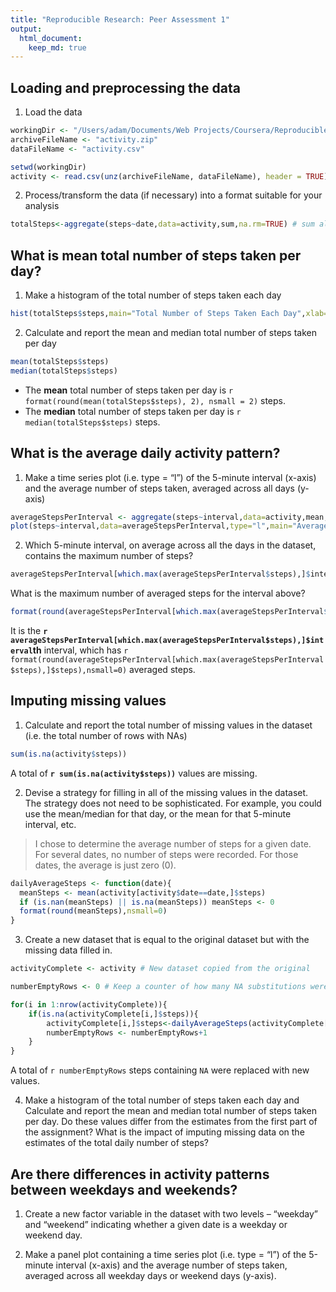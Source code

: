 ```yaml
---
title: "Reproducible Research: Peer Assessment 1"
output: 
  html_document:
    keep_md: true
---
```



## Loading and preprocessing the data

1. Load the data

```r
workingDir <- "/Users/adam/Documents/Web Projects/Coursera/Reproducible Research/RepData_PeerAssessment1"
archiveFileName <- "activity.zip"
dataFileName <- "activity.csv"

setwd(workingDir)
activity <- read.csv(unz(archiveFileName, dataFileName), header = TRUE)
```

2. Process/transform the data (if necessary) into a format suitable for your analysis

```r
totalSteps<-aggregate(steps~date,data=activity,sum,na.rm=TRUE) # sum all steps for each date; return a data frame
```

## What is mean total number of steps taken per day?

1. Make a histogram of the total number of steps taken each day
```r
hist(totalSteps$steps,main="Total Number of Steps Taken Each Day",xlab="Total Steps",ylab="Frequency (Days)")
```

2. Calculate and report the mean and median total number of steps taken per day
```r
mean(totalSteps$steps)
median(totalSteps$steps)
```

* The **mean** total number of steps taken per day is 
    `r format(round(mean(totalSteps$steps), 2), nsmall = 2)` steps.
* The **median** total number of steps taken per day is 
    `r median(totalSteps$steps)` steps.

## What is the average daily activity pattern?

1. Make a time series plot (i.e. type = "l") of the 5-minute interval (x-axis) and the average number of steps taken, averaged across all days (y-axis)

```r
averageStepsPerInterval <- aggregate(steps~interval,data=activity,mean,na.rm=TRUE)
plot(steps~interval,data=averageStepsPerInterval,type="l",main="Average Number of Steps Taken at Each Interval",xlab="Interval (5-minute increments)",ylab="Average Number of Steps")
```

2. Which 5-minute interval, on average across all the days in the dataset, contains the maximum number of steps?
```r
averageStepsPerInterval[which.max(averageStepsPerInterval$steps),]$interval
```

What is the maximum number of averaged steps for the interval above?
```r
format(round(averageStepsPerInterval[which.max(averageStepsPerInterval$steps),]$steps),nsmall=0)
```

It is the **`r averageStepsPerInterval[which.max(averageStepsPerInterval$steps),]$interval`th** interval, which has `r format(round(averageStepsPerInterval[which.max(averageStepsPerInterval$steps),]$steps),nsmall=0)` averaged steps.

## Imputing missing values

1. Calculate and report the total number of missing values in the dataset (i.e. the total number of rows with NAs)
```r
sum(is.na(activity$steps))
```
A total of **`r sum(is.na(activity$steps))`** values are missing.

2. Devise a strategy for filling in all of the missing values in the dataset. The strategy does not need to be sophisticated. For example, you could use the mean/median for that day, or the mean for that 5-minute interval, etc.

> I chose to determine the average number of steps for a given date.
> For several dates, no number of steps were recorded. For those dates, the average is just zero (0).

```r
dailyAverageSteps <- function(date){
  meanSteps <- mean(activity[activity$date==date,]$steps)
  if (is.nan(meanSteps) || is.na(meanSteps)) meanSteps <- 0
  format(round(meanSteps),nsmall=0)
}
```
  
3. Create a new dataset that is equal to the original dataset but with the missing data filled in.

```r
activityComplete <- activity # New dataset copied from the original

numberEmptyRows <- 0 # Keep a counter of how many NA substitutions were done

for(i in 1:nrow(activityComplete)){
    if(is.na(activityComplete[i,]$steps)){
        activityComplete[i,]$steps<-dailyAverageSteps(activityComplete[i,]$date)
        numberEmptyRows <- numberEmptyRows+1
    }
}
```

A total of `r numberEmptyRows` steps containing `NA` were replaced with new values.

4. Make a histogram of the total number of steps taken each day and Calculate and report the mean and median total number of steps taken per day. Do these values differ from the estimates from the first part of the assignment? What is the impact of imputing missing data on the estimates of the total daily number of steps?

## Are there differences in activity patterns between weekdays and weekends?

1. Create a new factor variable in the dataset with two levels -- "weekday" and "weekend" indicating whether a given date is a weekday or weekend day.

2. Make a panel plot containing a time series plot (i.e. type = "l") of the 5-minute interval (x-axis) and the average number of steps taken, averaged across all weekday days or weekend days (y-axis).
